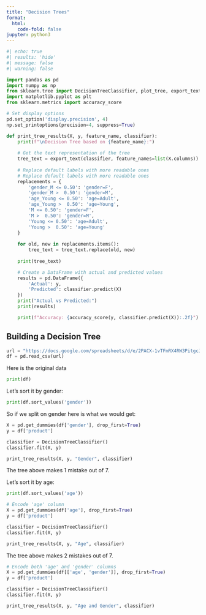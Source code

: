 ```yaml
---
title: "Decision Trees"
format:
  html:
    code-fold: false
jupyter: python3
---
```


```python
#| echo: true
#| results: 'hide'
#| message: false
#| warning: false

import pandas as pd
import numpy as np
from sklearn.tree import DecisionTreeClassifier, plot_tree, export_text
import matplotlib.pyplot as plt
from sklearn.metrics import accuracy_score

# Set display options
pd.set_option('display.precision', 4)
np.set_printoptions(precision=4, suppress=True)

def print_tree_results(X, y, feature_name, classifier):
    print(f"\nDecision Tree based on {feature_name}:")
    
    # Get the text representation of the tree
    tree_text = export_text(classifier, feature_names=list(X.columns))
    
    # Replace default labels with more readable ones
    # Replace default labels with more readable ones
    replacements = {
        'gender_M <= 0.50': 'gender=F',
        'gender_M >  0.50': 'gender=M',
        'age_Young <= 0.50': 'age=Adult',
        'age_Young >  0.50': 'age=Young',
        'M <= 0.50': 'gender=F',
        'M >  0.50': 'gender=M',
        'Young <= 0.50': 'age=Adult',
        'Young >  0.50': 'age=Young'
    }
    
    for old, new in replacements.items():
        tree_text = tree_text.replace(old, new)
    
    print(tree_text)

    # Create a DataFrame with actual and predicted values
    results = pd.DataFrame({
        'Actual': y,
        'Predicted': classifier.predict(X)
    })
    print("Actual vs Predicted:")
    print(results)

    print(f"Accuracy: {accuracy_score(y, classifier.predict(X)):.2f}")
```

## Building a Decision Tree

```python
url = "https://docs.google.com/spreadsheets/d/e/2PACX-1vTFmRX4RW3PitgcJya0X2sRbSiD0J2t0oYewyhkkyWwR9i8NIaHiuQKrBtLlrwG9fzn4MvNOM92olnK/pub?gid=0&single=true&output=csv"
df = pd.read_csv(url)
```

Here is the original data

```python
print(df)
```

Let's sort it by gender:

```python
print(df.sort_values('gender'))
```

So if we split on gender here is what we would get:

```python

X = pd.get_dummies(df['gender'], drop_first=True)
y = df['product']

classifier = DecisionTreeClassifier()
classifier.fit(X, y)

print_tree_results(X, y, "Gender", classifier)
```
The tree above makes 1 mistake out of 7.

Let's sort it by age:

```python
print(df.sort_values('age'))
```

```python

# Encode 'age' column
X = pd.get_dummies(df['age'], drop_first=True)
y = df['product']

classifier = DecisionTreeClassifier()
classifier.fit(X, y)

print_tree_results(X, y, "Age", classifier)
```

The tree above makes 2 mistakes out of 7.

```python

# Encode both 'age' and 'gender' columns
X = pd.get_dummies(df[['age', 'gender']], drop_first=True)
y = df['product']

classifier = DecisionTreeClassifier()
classifier.fit(X, y)

print_tree_results(X, y, "Age and Gender", classifier)
```



